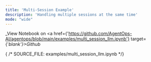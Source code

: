 ```yaml
---
title: 'Multi-Session Example'
description: 'Handling multiple sessions at the same time'
mode: "wide"
---
```

_View Notebook on <a href={'https://github.com/AgentOps-AI/agentops/blob/main/examples/multi_session_llm.ipynb'} target={'_blank'}>Github</a>_

{ /*  SOURCE_FILE: examples/multi_session_llm.ipynb  */}